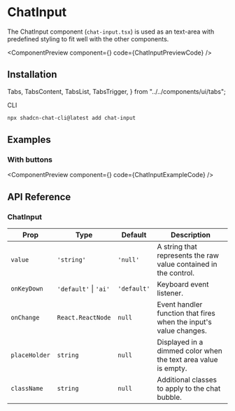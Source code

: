 # ChatInput

The ChatInput component (`chat-input.tsx`) is used as an text-area with predefined styling to fit well with the other components.


<ComponentPreview
  component={<ChatInputPreview />}
  code={ChatInputPreviewCode}
/>

## Installation

  Tabs,
  TabsContent,
  TabsList,
  TabsTrigger,
} from "../../components/ui/tabs";

<Tabs className="pt-2" defaultValue="cli">

<TabsList>
  <TabsTrigger value="cli">CLI</TabsTrigger>
</TabsList>

<TabsContent value="cli">

```bash copy
npx shadcn-chat-cli@latest add chat-input
```

</TabsContent>
</Tabs>

## Examples

### With buttons


<ComponentPreview
  component={<ChatInputExample />}
  code={ChatInputExampleCode}
/>

## API Reference

### ChatInput

| Prop          | Type                  | Default     | Description                                                       |
| ------------- | --------------------- | ----------- | ----------------------------------------------------------------- |
| `value`       | `'string'`            | `'null'`    | A string that represents the raw value contained in the control.  |
| `onKeyDown`   | `'default'` \| `'ai'` | `'default'` | Keyboard event listener.                                          |
| `onChange`    | `React.ReactNode`     | `null`      | Event handler function that fires when the input's value changes. |
| `placeHolder` | `string`              | `null`      | Displayed in a dimmed color when the text area value is empty.    |
| `className`   | `string`              | `null`      | Additional classes to apply to the chat bubble.                   |

